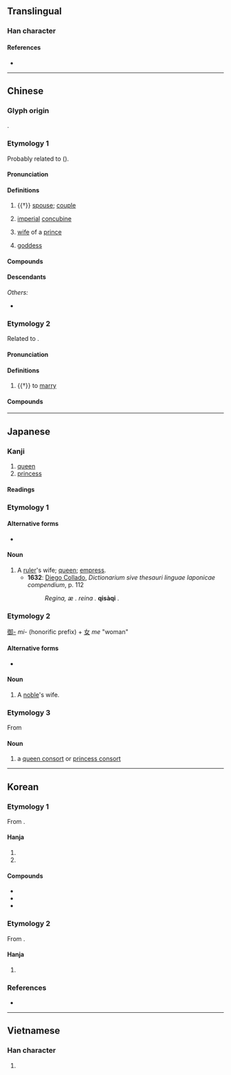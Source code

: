{{character info}}
==Translingual==

===Han character===
{{Han char|rn=38|rad=女|as=03|sn=6|four=47417|canj=VSU|ids=⿰女己}}

====References====
* {{Han ref|kx=0255.220|dkj=06061|hdz=21027.110|uh=5983|ud=22915|bh=A66D|bd=42605}}

----

==Chinese==
{{zh-forms|alt=𡚱}}

===Glyph origin===
{{Han etym}}
{{Han compound|女|卩|ls=ic|t1=woman|t2=a kneeling man}}.

===Etymology 1===
Probably related to {{och-l|配|to match}} ({{zh-ref|Wang, 1982}}).

====Pronunciation====
{{zh-pron
|m=fēi
|m-s=fei1
|c=fei1
|c-t=fei1
|g=fii1
|h=pfs=fî;gd=fi1
|j=fei1
|mb=hí
|md=hĭ
|mn=hui
|mn-t=hui1
|w=1fi
|x=fei1
|mc=1
|oc=y,2
|cat=n
}}

====Definitions====
{{zh-hanzi}}

# {{†}} [[spouse]]; [[couple]]
# {{lb|zh|historical}} [[imperial]] [[concubine]]
# {{lb|zh|historical}} [[wife]] of a [[prince]]
# {{lb|zh|religion|honorific}} [[goddess]]

====Compounds====
{{zh-der|太妃糖|元妃|妃子笑|五妃廟|宸妃|妃祿仙女|帝妃|后妃|宓妃|婁妃|妃色|妃子|妃嬪|妃匹|天妃|嬪妃|潘妃金蓮|梅妃|湘妃竹|江妃|禿妃之髮|王妃|楊貴妃|湘妃|潘妃|洛浦宓妃|明妃|潘妃步|靈妃|賢妃|貴妃醉酒|貴妃|虙妃|皇妃|九妃|二妃|仙妃|伯妃引|側妃|儲妃|兩妃|取青妃白|四妃|大妃|天子妃|太妃|妃呼豨|妃妾|妃子園|妾妃|娀妃|宮妃|少妃|庶妃|徐妃|星妃|景陽妃|月妃|楊妃|楊妃垢|楊妃山茶|楊妃春睡|楊妃粉|楊妃茶|楊妃醉舞|楚妃|楚妃吟|楚妃歎|正妃|水妃|江妃佩|洛妃|淑妃|淬妃|湘妃墓|湘妃廟|湘妃椅|湘妃鼓瑟|湘陵妃子|漆妃|漢宮妃|玉妃|瑤妃|瓊妃|皇太妃|皇貴妃|真妃|秦妃|竹妃|羿妃|蟾妃|貞妃|貴妃榻|貴妃粉|遺妃|邰妃|醉楊妃|醉楊妃色|霜妃|香妃|魏妃|麗妃|黃妃塔}}

====Descendants====
{{CJKV||ひ|비|phi}}
''Others:''
* {{desc|bor=1|mnc|ᡶᡝᡳ}}

===Etymology 2===
Related to {{och-l|配|to match}}.

====Pronunciation====
{{zh-pron
|m=pèi
|c=pui3
|mc=2
|oc=n,1
|cat=v
}}

====Definitions====
{{zh-hanzi}}

# {{†}} to [[marry]]

====Compounds====
{{zh-der|妃耦|妃偶|妃合}}

----

==Japanese==

===Kanji===
{{ja-kanji|grade=c|rs=女03}}

# [[queen]]
# [[princess]]

====Readings====
{{ja-readings
|kanon=ひ,はい
|goon=ひ,へ
|kun=きさき-
}}

===Etymology 1===

====Alternative forms====
* {{ja-l|后}}

====Noun====
{{ja-noun|きさき|きさい}}

# A [[ruler]]'s wife; [[queen]]; [[empress]].
#* '''1632''': [[w:Diego Collado|Diego Collado]], ''Dictionarium sive thesauri linguae Iaponicae compendium'', p. 112
#*: ''Regina, æ . reina .'' '''qisàqi''' .

===Etymology 2===
[[御-]] ''mi-'' (honorific prefix) + [[女]] ''me'' "woman"

====Alternative forms====
* {{ja-l|御妻}}

====Noun====
{{ja-noun|みめ}}

# A [[noble]]'s wife.

===Etymology 3===
From {{der|ja|ltc|sort=ひ|妃|tr=pʰʉi}}

====Noun====
{{ja-noun|ひ}}

# a [[queen consort]] or [[princess consort]]
#:{{ja-x|お妃|お-ひ|the queen}}
#:{{ja-x|聖%剣を抱く王%妃ギネヴィア|^せい%けん を ^いだく ^おう%ひ ^ギネヴィア|Guinevere, the Queen Who Bears the Holy Sword}}
#:{{ja-x|妃%殿%下|^ひ%でん%か|Her Highness the Princess}}
#:{{ja-x|文%仁 親%王%妃 紀%子|^ふみ%ひと ^しん%のう%ひ ^き%こ|Kiko, Princess Fumihito|lit=Kiko, Consort of Prince Fumihito}}
#:{{ja-x|ウェールズ公%妃ダイアナ|^ウェールズ ^こう%ひ ^ダイアナ|Diana, Princess of Wales|lit=Diana, Consort of the Prince of Wales}}

{{C|ja|Female people|sort=ひ}}

----

==Korean==

===Etymology 1===
From {{der|ko|ltc|-}} {{ltc-l|妃|id=1}}. {{hanja-hunmong|비|pi|人類#중01A}}

====Hanja====
{{ko-hanja-search}}
{{ko-hanja|왕비|비}}

# {{hanja form of|비|[[wife]]; [[spouse]]}}
# {{hanja form of|비|[[imperial]] [[concubine]]}}

====Compounds====
{{der-top3|Compounds}}
* {{ko-l|왕비|王妃}}
* {{ko-l|황비|皇妃}}
* {{ko-l|양귀비|楊貴妃}}
{{der-bottom}}

===Etymology 2===
From {{der|ko|ltc|-}} {{ltc-l|妃|id=2}}.

====Hanja====
{{ko-hanja|짝짓다|짝지을|배}}

# {{lb|ko|archaic}} {{hanja form of|배|to [[marry]]}}

===References===
* {{R:hanjadoc|2136}}

----

==Vietnamese==

===Han character===
{{vi-readings|reading=phi|rs=女03}}

# {{rfdef|vi|sort=女03}}